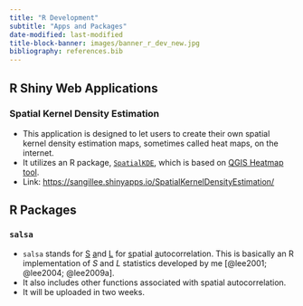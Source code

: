 ```yaml
---
title: "R Development"
subtitle: "Apps and Packages"
date-modified: last-modified
title-block-banner: images/banner_r_dev_new.jpg
bibliography: references.bib
---
```


## R Shiny Web Applications

### Spatial Kernel Density Estimation 

-   This application is designed to let users to create their own spatial kernel density estimation maps, sometimes called heat maps, on the internet.
-   It utilizes an R package, [`SpatialKDE`](https://cran.r-project.org/web/packages/SpatialKDE/vignettes/SpatialKDE.html), which is based on [QGIS Heatmap tool](https://grindgis.com/software/heat-map-using-qgis).
-   Link: <https://sangillee.shinyapps.io/SpatialKernelDensityEstimation/>

## R Packages

### `salsa`

-   `salsa` stands for [S]{.underline} [a]{.underline}nd [L]{.underline} for [s]{.underline}patial [a]{.underline}utocorrelation. This is basically an R implementation of *S* and *L* statistics developed by me [@lee2001; @lee2004; @lee2009a].
-   It also includes other functions associated with spatial autocorrelation.
-   It will be uploaded in two weeks.
